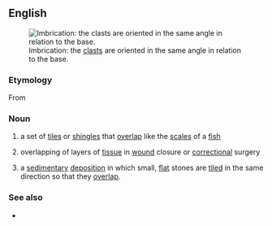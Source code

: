 ==English==
[[Image:Imbricated fabric overlay.jpg|thumb|Imbrication: the [[clast]]s are oriented in the same angle in relation to the base.]]

===Etymology===
From {{etyl|fr|en}} {{m|fr|imbrication}}

===Noun===
{{en-noun|~}}

# a set of [[tile]]s or [[shingle]]s that [[overlap]] like the [[scale]]s of a [[fish]]
# {{lb|en|medicine}} overlapping of layers of [[tissue]] in [[wound]] closure or [[correctional]] surgery
# {{lb|en|geology}} a [[sedimentary]] [[deposition]] in which small, [[flat]] stones are [[tiled]] in the same direction so that they [[overlap]].

===See also===
* {{pedialite}}